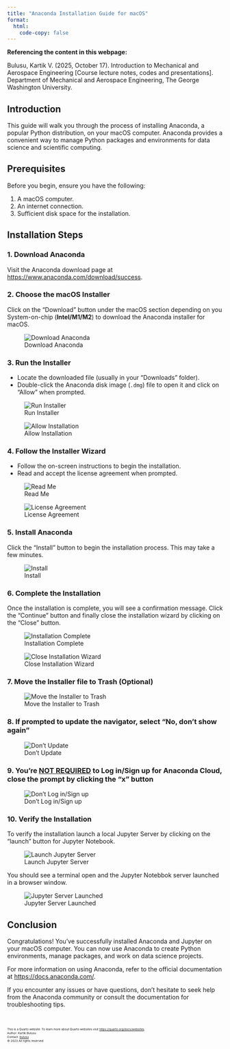 ```yaml
---
title: "Anaconda Installation Guide for macOS"
format:
  html:
    code-copy: false
---
```

<html>
<head>
    <style>
        body {
            -webkit-user-select: none; /* Safari */
            -moz-user-select: none; /* Firefox */
            -ms-user-select: none; /* IE10+/Edge */
            user-select: none; /* Standard */
        }
    </style>
</head>
<body>

:::{.callout-important}
**Referencing the content in this webpage:**

Bulusu, Kartik V. (2025, October 17). Introduction to Mechanical and Aerospace Engineering [Course lecture notes, codes and presentations]. Department of Mechanical and Aerospace Engineering, The George Washington University.
:::


## Introduction

This guide will walk you through the process of installing Anaconda, a popular Python distribution, on your macOS computer. Anaconda provides a convenient way to manage Python packages and environments for data science and scientific computing.

## Prerequisites

Before you begin, ensure you have the following:

1. A macOS computer.
2. An internet connection.
3. Sufficient disk space for the installation.

## Installation Steps

### 1. Download Anaconda

Visit the Anaconda download page at [https://www.anaconda.com/download/success](https://www.anaconda.com/download/success).

### 2. Choose the macOS Installer

Click on the "Download" button under the macOS section depending on you System-on-chip (**Intel/M1/M2**) to download the Anaconda installer for macOS.

![Download Anaconda](images/screenshots/anaconda-mac/screenshot-1.png)

### 3. Run the Installer

- Locate the downloaded file (usually in your "Downloads" folder).
- Double-click the Anaconda disk image (`.dmg`) file to open it and click on "Allow" when prompted.

![Run Installer](images/screenshots/anaconda-mac/screenshot-2.png)

![Allow Installation](images/screenshots/anaconda-mac/screenshot-3.png)

### 4. Follow the Installer Wizard

- Follow the on-screen instructions to begin the installation.
- Read and accept the license agreement when prompted.

![Read Me](images/screenshots/anaconda-mac/screenshot-4.png)

![License Agreement](images/screenshots/anaconda-mac/screenshot-5.png)

### 5. Install Anaconda

Click the "Install" button to begin the installation process. This may take a few minutes.

![Install](images/screenshots/anaconda-mac/screenshot-6.png)

### 6. Complete the Installation

Once the installation is complete, you will see a confirmation message. Click the "Continue" button and finally close the installation wizard by clicking on the "Close" button.

![Installation Complete](images/screenshots/anaconda-mac/screenshot-7.png)

![Close Installation Wizard](images/screenshots/anaconda-mac/screenshot-8.png)

### 7. Move the Installer file to Trash **(Optional)**

![Move the Installer to Trash](images/screenshots/anaconda-mac/screenshot-9.png)

### 8. If prompted to update the navigator, select "No, don't show again"

![Don't Update](images/screenshots/anaconda-mac/screenshot-10.png)

### 9. You're <u>NOT REQUIRED</u> to Log in/Sign up for Anaconda Cloud, close the prompt by clicking the "x" button

![Don't Log in/Sign up](images/screenshots/anaconda-mac/screenshot-13.png)

### 10. Verify the Installation

<!-- Open the "Terminal" application on your macOS computer and type the following command to verify that Anaconda and Jupyter were installed successfully:

```bash
jupyter --version
```

![Open Terminal](images/screenshots/anaconda-mac/screenshot-11.png)

![Verify Jupyter Installation](images/screenshots/anaconda-mac/screenshot-12.png) -->

To verify the installation launch a local Jupyter Server by clicking on the "launch" button for Jupyter Notebook.

![Launch Jupyter Server](images/screenshots/anaconda-mac/screenshot-14.png)

You should see a terminal open and the Jupyter Notebbok server launched in a browser window.

![Jupyter Server Launched](images/screenshots/anaconda-mac/screenshot-15.png)

## Conclusion

Congratulations! You've successfully installed Anaconda and Jupyter on your macOS computer. You can now use Anaconda to create Python environments, manage packages, and work on data science projects.

For more information on using Anaconda, refer to the official documentation at [https://docs.anaconda.com/](https://docs.anaconda.com/).

If you encounter any issues or have questions, don't hesitate to seek help from the Anaconda community or consult the documentation for troubleshooting tips.

<br>
<footer>
  <p><small><small><small><small>This is a Quarto website. To learn more about Quarto websites visit <https://quarto.org/docs/websites>.<br>
  Author: Kartik Bulusu<br>
  Contact: <a href="mailto:bulusu@gwu.edu">bulusu</a><br>
  &copy; 2023 All rights reserved</small></small></small></small></p>
</footer>